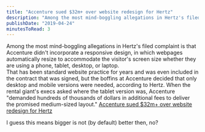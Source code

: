 ```yaml
---
title: "Accenture sued $32m+ over website redesign for Hertz"
description: "Among the most mind-boggling allegations in Hertz's filed complaint is that Accenture didn't incorporate a responsive design, in which webpages automatically resize to accommodate the visitor's screen size whether they are using a phone, tablet, desktop, or laptop. That has been standard website practice for years and was even included in the contract that was signed, but the boffins at Accenture decided that only desktop and mobile versions were needed, according to Hertz. When the rent"
publishDate: "2019-04-24"
minutesToRead: 3
---
```


<div class="blockquote">
<p>Among the most mind-boggling allegations in Hertz's filed complaint is that Accenture didn't incorporate a responsive design, in which webpages automatically resize to accommodate the visitor's screen size whether they are using a phone, tablet, desktop, or laptop.<br />
That has been standard website practice for years and was even included in the contract that was signed, but the boffins at Accenture decided that only desktop and mobile versions were needed, according to Hertz. When the rental giant's execs asked where the tablet version was, Accenture "demanded hundreds of thousands of dollars in additional fees to deliver the promised medium-sized layout." <a href="https://www.theregister.co.uk/2019/04/23/hertz_accenture_lawsuit/?ref=antonsten.com">Accenture sued $32m+ over website redesign for Hertz</a></p>
</div>

<p>I guess this means bigger is not (by default) better then, no?</p>